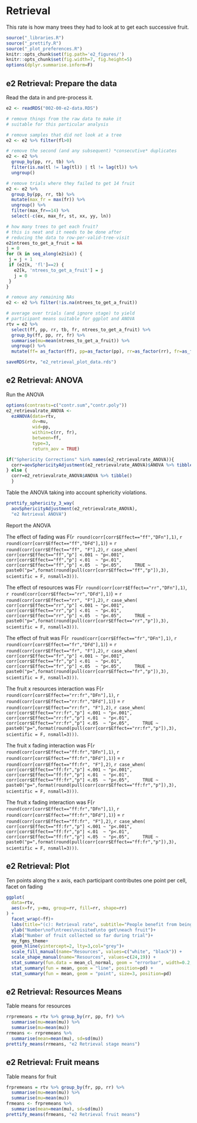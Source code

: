 # Retrieval {.unnumbered}

This rate is how many trees they had to look at to get each successive fruit.

```r
source("_libraries.R")
source("_prettify.R")
source("_plot_preferences.R")
knitr::opts_chunk$set(fig.path='e2_figures/')
knitr::opts_chunk$set(fig.width=7, fig.height=5)
options(dplyr.summarise.inform=F)
```

## e2 Retrieval: Prepare the data

Read the data in and pre-process it.

```r
e2 <- readRDS("002-00-e2-data.RDS")

# remove things from the raw data to make it 
# suitable for this particular analysis

# remove samples that did not look at a tree
e2 <- e2 %>% filter(fl>0)

# remove the second (and any subsequent) *consecutive* duplicates
e2 <- e2 %>% 
  group_by(pp, rr, tb) %>% 
  filter(is.na(tl != lag(tl)) | tl != lag(tl)) %>% 
  ungroup()

# remove trials where they failed to get 14 fruit
e2 <- e2 %>%
  group_by(pp, rr, tb) %>%
  mutate(max_fr = max(fr)) %>%
  ungroup() %>%
  filter(max_fr==14) %>% 
  select(-c(ex, max_fr, st, xx, yy, ln)) 

# how many trees to get each fruit?
# this is neat and it needs to be done after 
# reducing the data to row-per-valid-tree-visit
e2$ntrees_to_get_a_fruit = NA
j = 0
for (k in seq_along(e2$ix)) {
 j = j + 1
 if (e2[k, 'fl']==2) {
   e2[k, 'ntrees_to_get_a_fruit'] = j
   j = 0
 }
}

# remove any remaining NAs
e2 <- e2 %>% filter(!is.na(ntrees_to_get_a_fruit))

# average over trials (and ignore stage) to yield 
# participant means suitable for ggplot and ANOVA
rtv = e2 %>% 
  select(ff, pp, rr, tb, fr, ntrees_to_get_a_fruit) %>% 
  group_by(ff, pp, rr, fr) %>% 
  summarise(mu=mean(ntrees_to_get_a_fruit)) %>% 
  ungroup() %>% 
  mutate(ff= as_factor(ff), pp=as_factor(pp), rr=as_factor(rr), fr=as_factor(fr))

saveRDS(rtv, "e2_retrieval_plot_data.rds")
```


## e2 Retrieval: ANOVA

Run the ANOVA

```r
options(contrasts=c("contr.sum","contr.poly"))
e2_retrievalrate_ANOVA <- 
  ezANOVA(data=rtv,
          dv=mu,
          wid=pp,
          within=c(rr, fr),
          between=ff,
          type=3, 
          return_aov = TRUE)

if("Sphericity Corrections" %in% names(e2_retrievalrate_ANOVA)){
  corr=aovSphericityAdjustment(e2_retrievalrate_ANOVA)$ANOVA %>% tibble()
} else {
  corr=e2_retrievalrate_ANOVA$ANOVA %>% tibble()  
  }
```

Table the ANOVA taking into account sphericity violations.

```r
prettify_sphericity_3_way(
  aovSphericityAdjustment(e2_retrievalrate_ANOVA), 
  "e2 Retrieval ANOVA") 
```

Report the ANOVA

The effect of fading was 
F(`r round(corr[corr$Effect=="ff","DFn"],1)`, 
  `r round(corr[corr$Effect=="ff","DFd"],1)`) = 
  `r round(corr[corr$Effect=="ff", "F"],2)`, 
  `r case_when(
    corr[corr$Effect=="ff","p"] <.001 ~ "p<.001",
    corr[corr$Effect=="ff","p"] <.01  ~ "p<.01",
    corr[corr$Effect=="ff","p"] <.05  ~ "p<.05",
    TRUE ~ paste0("p=",format(round(pull(corr[corr$Effect=="ff","p"]),3), scientific = F, nsmall=3)))`.

The effect of resources was 
F(`r round(corr[corr$Effect=="rr","DFn"],1)`, 
  `r round(corr[corr$Effect=="rr","DFd"],1)`) = 
  `r round(corr[corr$Effect=="rr", "F"],2)`, 
  `r case_when(
    corr[corr$Effect=="rr","p"] <.001 ~ "p<.001",
    corr[corr$Effect=="rr","p"] <.01  ~ "p<.01",
    corr[corr$Effect=="rr","p"] <.05  ~ "p<.05",
    TRUE ~ paste0("p=",format(round(pull(corr[corr$Effect=="rr","p"]),3), scientific = F, nsmall=3)))`.

The effect of fruit was 
F(`r round(corr[corr$Effect=="fr","DFn"],1)`, 
  `r round(corr[corr$Effect=="fr","DFd"],1)`) = 
  `r round(corr[corr$Effect=="fr", "F"],2)`, 
  `r case_when(
    corr[corr$Effect=="fr","p"] <.001 ~ "p<.001",
    corr[corr$Effect=="fr","p"] <.01  ~ "p<.01",
    corr[corr$Effect=="fr","p"] <.05  ~ "p<.05",
    TRUE ~ paste0("p=",format(round(pull(corr[corr$Effect=="fr","p"]),3), scientific = F, nsmall=3)))`.

The fruit x resources interaction was 
F(`r round(corr[corr$Effect=="rr:fr","DFn"],1)`, 
  `r round(corr[corr$Effect=="rr:fr","DFd"],1)`) = 
  `r round(corr[corr$Effect=="rr:fr", "F"],2)`, 
  `r case_when(
    corr[corr$Effect=="rr:fr","p"] <.001 ~ "p<.001",
    corr[corr$Effect=="rr:fr","p"] <.01  ~ "p<.01",
    corr[corr$Effect=="rr:fr","p"] <.05  ~ "p<.05",
    TRUE ~ paste0("p=",format(round(pull(corr[corr$Effect=="rr:fr","p"]),3), scientific = F, nsmall=3)))`.

The fruit x fading interaction was 
F(`r round(corr[corr$Effect=="ff:fr","DFn"],1)`, 
  `r round(corr[corr$Effect=="ff:fr","DFd"],1)`) = 
  `r round(corr[corr$Effect=="ff:fr", "F"],2)`, 
  `r case_when(
    corr[corr$Effect=="ff:fr","p"] <.001 ~ "p<.001",
    corr[corr$Effect=="ff:fr","p"] <.01  ~ "p<.01",
    corr[corr$Effect=="ff:fr","p"] <.05  ~ "p<.05",
    TRUE ~ paste0("p=",format(round(pull(corr[corr$Effect=="ff:fr","p"]),3), scientific = F, nsmall=3)))`.

The fruit x fading interaction was 
F(`r round(corr[corr$Effect=="ff:fr","DFn"],1)`, 
  `r round(corr[corr$Effect=="ff:fr","DFd"],1)`) = 
  `r round(corr[corr$Effect=="ff:fr", "F"],2)`, 
  `r case_when(
    corr[corr$Effect=="ff:fr","p"] <.001 ~ "p<.001",
    corr[corr$Effect=="ff:fr","p"] <.01  ~ "p<.01",
    corr[corr$Effect=="ff:fr","p"] <.05  ~ "p<.05",
    TRUE ~ paste0("p=",format(round(pull(corr[corr$Effect=="ff:fr","p"]),3), scientific = F, nsmall=3)))`.

## e2 Retrieval: Plot

Ten points along the x axis, each participant contributes one point per cell, facet on fading

```r
ggplot(
  data=rtv, 
  aes(x=fr, y=mu, group=rr, fill=rr, shape=rr)
) +
  facet_wrap(~ff)+
  labs(title="(c): Retrieval rate", subtitle="People benefit from being in a patch once they realise they are in one")+
  ylab("Number\nof\ntrees\nvisited\nto get\neach fruit")+
  xlab("Number of fruit collected so far during trial")+
  my_fgms_theme+
  geom_hline(yintercept=2, lty=3,col="grey")+
  scale_fill_manual(name="Resources", values=c("white", "black")) +
  scale_shape_manual(name="Resources", values=c(24,19)) +
  stat_summary(fun.data = mean_cl_normal, geom = "errorbar", width=0.2, position=pd) +
  stat_summary(fun = mean, geom = "line", position=pd) + 
  stat_summary(fun = mean, geom = "point", size=3, position=pd)
```

## e2 Retrieval: Resources Means

Table means for resources

```r
rrpremeans = rtv %>% group_by(rr, pp, fr) %>%
  summarise(mu=mean(mu)) %>% 
  summarise(mu=mean(mu)) 
rrmeans <- rrpremeans %>% 
  summarise(mean=mean(mu), sd=sd(mu))
prettify_means(rrmeans, "e2 Retrieval stage means")
```

## e2 Retrieval: Fruit means

Table means for fruit

```r
frpremeans = rtv %>% group_by(fr, pp, rr) %>%
  summarise(mu=mean(mu)) %>% 
  summarise(mu=mean(mu))  
frmeans <- frpremeans %>% 
  summarise(mean=mean(mu), sd=sd(mu))
prettify_means(frmeans, "e2 Retrieval fruit means")
```


